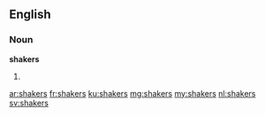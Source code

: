 ==English==

===Noun===
'''shakers'''

# {{plural of|shaker}}

[[ar:shakers]]
[[fr:shakers]]
[[ku:shakers]]
[[mg:shakers]]
[[my:shakers]]
[[nl:shakers]]
[[sv:shakers]]